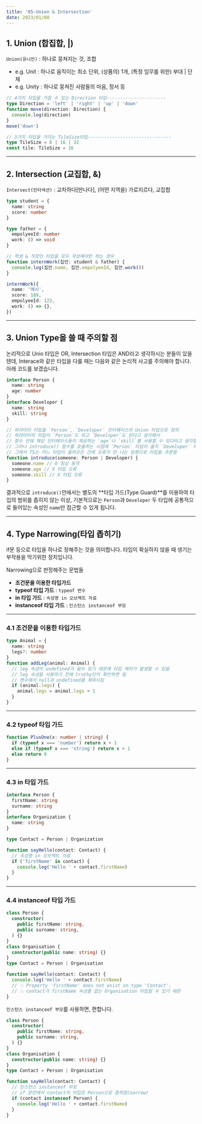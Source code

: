 ```yaml
---
title: '05-Union & Intersection'
date: 2023/01/08
---
```


## 1. Union (합집합, |)

`Union(유니언)` : 하나로 뭉쳐지는 것, 조합

- e.g. Unit : 하나로 움직이는 최소 단위, (상품의) 1개, (특정 임무를 위한) 부대 | 단체
- e.g. Unity : 하나로 뭉쳐진 사람들의 마음, 정서 등

```typescript
// 4가지 타입을 가질 수 있는 Direction 타입----------------------
type Direction = 'left' | 'right' | 'up' | 'down'
function move(direction: Direction) {
  console.log(direction)
}
move('down')

// 3가지 타입을 가지는 TileSize타입-------------------------------
type TileSize = 8 | 16 | 32
const tile: TileSize = 16
```

---

## 2. Intersection (교집합, &)

`Intersect(인터섹션)` : 교차하다[만나다], (어떤 지역을) 가로지르다, 교집합

```typescript
type student = {
  name: string
  score: number
}

type father = {
  empolyeeId: number
  work: () => void
}

// 학생 & 직장인 타입을 모두 작성해야만 하는 경우
function internWork(집안: student & father) {
  console.log(집안.name, 집안.empolyeeId, 집안.work())
}

internWork({
  name: '메시',
  score: 189,
  empolyeeId: 123,
  work: () => {},
})
```

---

## 3. Union Type을 쓸 때 주의할 점

논리적으로 Unio 타입은 OR, Intersection 타입은 AND라고 생각하시는 분들이 있을텐데,
Interace와 같은 타입을 다룰 때는 다음와 같은 논리적 사고를 주의해야 합니다. 아래 코드를 보겠습니다.

```ts
interface Person {
  name: string
  age: number
}
interface Developer {
  name: string
  skill: string
}

// 파라미터 타입을 `Person`, `Developer` 인터페이스의 Union 타입으로 정의
// 파라미터의 타입이 `Person`도 되고 `Developer`도 된다고 생각해서
// 함수 안에 해당 인터페이스들이 제공하는 `age`나 `skill`를 사용할 수 있다라고 생각할 수 있음
// 그러나 introduce() 함수를 호출하는 시점에 `Person` 타입이 올지 `Developer` 타입이 올지 알 수가 없음
// 그래서 TS는 어느 타입이 들어오든 간에 오류가 안 나는 방향으로 타입을 추론함
function introduce(someone: Person | Developer) {
  someone.name // O 정상 동작
  someone.age // X 타입 오류
  someone.skill // X 타입 오류
}
```

결과적으로 `introduce()`안에서는 별도의 **타입 가드(Type Guard)**를 이용하여 타입의 범위를 좁히지 않는 이상,
기본적으로는 `Person`과 `Developer` 두 타입에 공통적으로 들어있는 속성인 `name`만 접근할 수 있게 됩니다.

---

## 4. Type Narrowing(타입 좁히기)

if문 등으로 타입을 하나로 정해주는 것을 의미합니다.
타입이 확실하지 않을 때 생기는 부작용을 막기위한 장치입니다.

Narrowing으로 판정해주는 문법들

- **조건문을 이용한 타입가드**
- **typeof 타입 가드** : `typeof 변수`
- **in 타입 가드** : `속성명 in 오브젝트 자료`
- **instanceof 타입 가드** : `인스턴스 instanceof 부모`

---

### 4.1 조건문을 이용한 타입가드

```typescript
type Animal = {
  name: string
  legs?: number
}
function addLeg(animal: Animal) {
  // leg 속성이 undefined가 될수 있기 때문에 타입 에러가 발생할 수 있음
  // leg 속성을 사용하기 전에 truthy인지 확인하면 됨
  // 변수에서 null과 undefined를 제외시킴
  if (animal.legs) {
    animal.legs = animal.legs + 1
  }
}
```

---

### 4.2 typeof 타입 가드

```typescript
function PlusOne(x: number | string) {
  if (typeof x === 'number') return x + 1
  else if (typeof x === 'string') return x + 1
  else return 0
}
```

---

### 4.3 in 타입 가드

```typescript
interface Person {
  firstName: string
  surname: string
}
interface Organization {
  name: string
}

type Contact = Person | Organization

function sayHello(contact: Contact) {
  // 속성명 in 오브젝트 자료
  if ('firstName' in contact) {
    console.log('Hello ' + contact.firstName)
  }
}
```

---

### 4.4 instanceof 타입 가드

```typescript
class Person {
  constructor(
    public firstName: string,
    public surname: string,
  ) {}
}
class Organisation {
  constructor(public name: string) {}
}
type Contact = Person | Organisation

function sayHello(contact: Contact) {
  console.log('Hello ' + contact.firstName)
  // 💥 Property 'firstName' does not exist on type 'Contact'.
  // 💥 contact가 firstName 속성를 없는 Organisation 타입일 수 있기 때문
}
```

`인스턴스 instanceof 부모`를 사용하면, 편합니다.

```typescript
class Person {
  constructor(
    public firstName: string,
    public surname: string,
  ) {}
}
class Organisation {
  constructor(public name: string) {}
}
type Contact = Person | Organisation

function sayHello(contact: Contact) {
  // 인스턴스 instanceof 부모
  // if 문안에서 contact의 타입은 Person으로 좁혀짐(narrow)
  if (contact instanceof Person) {
    console.log('Hello ' + contact.firstName)
  }
}
```
